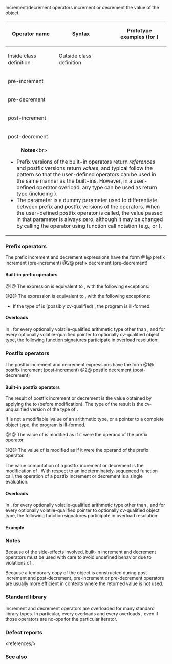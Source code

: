 {{title|Increment/decrement operators}}
{{cpp/language/expressions/navbar}}
Increment/decrement operators increment or decrement the value of the object. 

{|class="wikitable" style="font-size:85%;"
|-
!rowspan="2"|Operator name
!rowspan="2"|Syntax
!rowspan="2"|{{rlp|operators|Over&amp;#8203;load&amp;#8203;able}}
!colspan="2"|Prototype examples (for {{c/core|class T}})
|-
!Inside class definition
!Outside class definition
|-
|pre-increment
|{{tt|++a}} 
|{{yes}}
|{{c|T&amp; T::operator++();}} 
|{{c|T&amp; operator++(T&amp; a);}}
|-
|pre-decrement
|{{tt|--a}} 
|{{yes}}
|{{c|T&amp; T::operator--();}} 
|{{c|T&amp; operator--(T&amp; a);}}
|-
|post-increment
|{{tt|a++}} 
|{{yes}}
|{{c|T T::operator++(int);}} 
|{{c|T operator++(T&amp; a, int);}}
|-
|post-decrement
|{{tt|a--}} 
|{{yes}}
|{{c|T T::operator--(int);}} 
|{{c|T operator--(T&amp; a, int);}}
|-
|colspan="5"|
:'''Notes'''&lt;br&gt;
* Prefix versions of the built-in operators return ''references'' and postfix versions return ''values'', and typical {{rlp|operators|user-defined overloads}} follow the pattern so that the user-defined operators can be used in the same manner as the built-ins. However, in a user-defined operator overload, any type can be used as return type (including {{c/core|void}}).
* The {{c/core|int}} parameter is a dummy parameter used to differentiate between prefix and postfix versions of the operators. When the user-defined postfix operator is called, the value passed in that parameter is always zero, although it may be changed by calling the operator using function call notation (e.g., {{c|a.operator++(2)}} or {{c|operator++(a, 2)}}).
|}

===Prefix operators===
The prefix increment and decrement expressions have the form
{{sdsc begin}}
{{sdsc|{{ttb|++}} {{spar|expression}}}}
{{sdsc|{{ttb|--}} {{spar|expression}}}}
{{sdsc  end}}
@1@ prefix increment (pre-increment)
@2@ prefix decrement (pre-decrement)

====Built-in prefix operators====
@1@ The expression {{c|++x}} is equivalent to {{c|1=x += 1}}, with the following exceptions:
{{rev begin}}
{{rev|until=c++17|
* If the type of {{spar|expression}} is (possibly volatile-qualified) {{c/core|bool}}, {{spar|expression}} is set to {{c|true}}. Such a increment is deprecated.
}}
{{rev|since=c++17|
* If the type of {{spar|expression}} is (possibly cv-qualified) {{c/core|bool}}, the program is ill-formed.
}}
{{rev|since=c++20|
* If the type of {{spar|expression}} is volatile-qualified, the increment is deprecated.
}}
{{rev end}}

@2@ The expression {{c|--x}} is equivalent to {{c|1=x -= 1}}, with the following exceptions:
* If the type of {{spar|expression}} is (possibly cv-qualified) {{c/core|bool}}, the program is ill-formed.
{{rrev|since=c++20|
* If the type of {{spar|expression}} is volatile-qualified, the decrement is deprecated.
}}

{{anchor|Prefix overloads}}

====Overloads====
In {{rlp|overload resolution#Call to an overloaded operator|overload resolution against user-defined operators}}, for every optionally volatile-qualified arithmetic type {{tt|A}} other than {{c/core|bool}}, and for every optionally volatile-qualified pointer {{tt|P}} to optionally cv-qualified object type, the following function signatures participate in overload resolution:
{{dcl begin}}
{{dcl|A&amp; operator++(A&amp;)}}
{{dcl|bool&amp; operator++(bool&amp;)|notes={{mark deprecated}}{{mark until c++17}}}}
{{dcl|P&amp; operator++(P&amp;)}}
{{dcl|A&amp; operator--(A&amp;)}}
{{dcl|P&amp; operator--(P&amp;)}}
{{dcl end}}

===Postfix operators===
The postfix increment and decrement expressions have the form
{{sdsc begin}}
{{sdsc|{{spar|expression}} {{ttb|++}}}}
{{sdsc|{{spar|expression}} {{ttb|--}}}}
{{sdsc end}}
@1@ postfix increment (post-increment)
@2@ postfix decrement (post-decrement)

====Built-in postfix operators====
The result of postfix increment or decrement is the value obtained by applying the {{rlpsd|implicit conversion#Lvalue-to-rvalue conversion}} to {{spar|expression}} (before modification). The type of the result is the cv-unqualified version of the type of {{spar|expression}}.

If {{spar|expression}} is not a modifiable lvalue of an arithmetic type{{rev inl|since=c++17| other than (possibly cv-qualified) {{c/core|bool}}}}, or a pointer to a complete object type, the program is ill-formed.

{{rrev|since=c++20|
If the type of {{spar|expression}} is volatile-qualified, the increment or decrement is deprecated.
}}

@1@ The value of {{spar|expression}} is modified as if it were the operand of the prefix {{tt|++}} operator.

@2@ The value of {{spar|expression}} is modified as if it were the operand of the prefix {{tt|--}} operator.

The value computation of a postfix increment or decrement is {{rlp|eval order|sequenced before}} the modification of {{spar|expression}}. With respect to an indeterminately-sequenced function call, the operation of a postfix increment or decrement is a single evaluation.

{{anchor|Postfix overloads}}
====Overloads====
In {{rlp|overload resolution#Call to an overloaded operator|overload resolution against user-defined operators}}, for every optionally volatile-qualified arithmetic type {{tt|A}} other than {{c/core|bool}}, and for every optionally volatile-qualified pointer {{tt|P}} to optionally cv-qualified object type, the following function signatures participate in overload resolution:
{{dcl begin}}
{{dcl|A operator++(A&amp;, int)}}
{{dcl|bool operator++(bool&amp;, int)|notes={{mark deprecated}}{{mark until c++17}}}}
{{dcl|P operator++(P&amp;, int)}}
{{dcl|A operator--(A&amp;, int)}}
{{dcl|P operator--(P&amp;, int)}}
{{dcl end}}

====Example====
{{example
|code=
#include &lt;iostream&gt;

int main()
{
    int n1 = 1;
    int n2 = ++n1;
    int n3 = ++ ++n1;
    int n4 = n1++;
//  int n5 = n1++ ++;   // error
//  int n6 = n1 + ++n1; // undefined behavior
    std::cout &lt;&lt; "n1 = " &lt;&lt; n1 &lt;&lt; '\n'
              &lt;&lt; "n2 = " &lt;&lt; n2 &lt;&lt; '\n'
              &lt;&lt; "n3 = " &lt;&lt; n3 &lt;&lt; '\n'
              &lt;&lt; "n4 = " &lt;&lt; n4 &lt;&lt; '\n';
}
|output=
n1 = 5
n2 = 2
n3 = 4
n4 = 4
}}

===Notes===
Because of the side-effects involved, built-in increment and decrement operators must be used with care to avoid undefined behavior due to violations of {{rlp|eval order|sequencing rules}}.

Because a temporary copy of the object is constructed during post-increment and post-decrement, pre-increment or pre-decrement operators are usually more efficient in contexts where the returned value is not used.

===Standard library===
Increment and decrement operators are overloaded for many standard library types. In particular, every {{named req|Iterator}} overloads {{c/core|operator++}} and every {{named req|BidirectionalIterator}} overloads {{c/core|operator--}}, even if those operators are no-ops for the particular iterator.

{{dsc begin}}
{{dsc h2|overloads for arithmetic types}}
{{dsc inc|cpp/atomic/atomic/dsc operator arith}}
{{dsc inc|cpp/chrono/duration/dsc operator arith2}}
{{dsc h2|overloads for iterator types}}
{{dsc inc|cpp/memory/raw_storage_iterator/dsc operator arith}}
{{dsc inc|cpp/iterator/adaptor/dsc operator arith|reverse_iterator}}
{{dsc inc|cpp/iterator/adaptor/dsc operator arith|move_iterator}}
{{dsc inc|cpp/iterator/inserter/dsc operator arith|front_insert_iterator}}
{{dsc inc|cpp/iterator/inserter/dsc operator arith|back_insert_iterator}}
{{dsc inc|cpp/iterator/inserter/dsc operator arith|insert_iterator}}
{{dsc inc|cpp/iterator/istream_iterator/dsc operator arith}}
{{dsc inc|cpp/iterator/ostream_iterator/dsc operator arith}}
{{dsc inc|cpp/iterator/istreambuf_iterator/dsc operator arith}}
{{dsc inc|cpp/iterator/ostreambuf_iterator/dsc operator arith}}
{{dsc inc|cpp/regex/regex_iterator/dsc operator arith}}
{{dsc inc|cpp/regex/regex_token_iterator/dsc operator arith}}
{{dsc end}}

===Defect reports===
{{dr list begin}}
{{dr list item|wg=cwg|dr=2855|std=C++98|before=usual arithmetic conversions are applied for built-in pre-increment and&lt;br&gt;pre-decrement, but were not applied for their postfix counterparts&lt;ref&gt;The prefix {{c|++x}} is equivalent to {{c|1=x += 1}}, and the latter is applicable for usual arithmetic conversions (i.e. yield a common type between {{c/core|decltype(x)}} and {{c/core|int}}). However, the effect of the postfix {{c|x++}} is simply “adding one to {{c|x}}”, there is no binary operator present, so no usual arithmetic conversions will take place.&lt;/ref&gt;|after=also applied}}
{{dr list item|wg=cwg|dr=2901|std=C++98|before=lvalue-to-rvalue conversions were not applied&lt;br&gt;for built-in post-increment and post-decrement|after=applied}}
{{dr list end}}
&lt;references/&gt;

===See also===
{{rlp|operator precedence|Operator precedence}}

{{rlp|operators|Operator overloading}}
 
{{cpp/language/operators}}
{{dsc begin}}
{{dsc see c|c/language/operator incdec|Increment/decrement operators|nomono=true}}
{{dsc end}}

{{langlinks|de|es|fr|it|ja|pt|ru|zh}}